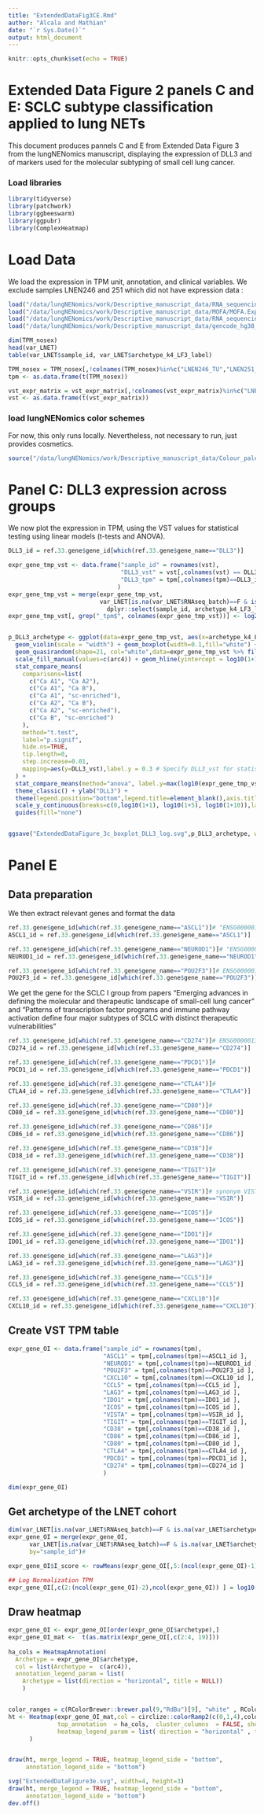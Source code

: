 ```yaml
---
title: "ExtendedDataFig3CE.Rmd"
author: "Alcala and Mathian"
date: "`r Sys.Date()`"
output: html_document
---
```


```r
knitr::opts_chunk$set(echo = TRUE)
```

# Extended Data Figure 2 panels C and E: SCLC subtype classification applied to lung NETs

This document produces pannels C and E from Extended Data Figure 3 from the lungNENomics manuscript, displaying the expression of DLL3 and of markers used for the molecular subtyping of small cell lung cancer.

### Load libraries

```r
library(tidyverse)
library(patchwork)
library(ggbeeswarm)
library(ggpubr)
library(ComplexHeatmap)
```

# Load Data

We load the expression in TPM unit, annotation, and clinical variables. We exclude samples LNEN246 and 251 which did not have expression data : 
```r
load("/data/lungNENomics/work/Descriptive_manuscript_data/RNA_sequencing_data/gene_TPM_nosex_matrix_PCA_LCNEC_SCLC_ITH_TR.RData") # expression
load("/data/lungNENomics/work/Descriptive_manuscript_data/MOFA/MOFA.Exp.Meth.Alt.CNV_lungNENomicsCombined/ParetoTI/variables_archetypes_MOFA_LNET.RData")
load("/data/lungNENomics/work/Descriptive_manuscript_data/RNA_sequencing_data/vst_expr_matrix_PCA_LCNEC_SCLC_ITH_TR.RData")
load("/data/lungNENomics/work/Descriptive_manuscript_data/gencode_hg38_v33.RData") # annotation

dim(TPM_nosex)
head(var_LNET)
table(var_LNET$sample_id, var_LNET$archetype_k4_LF3_label)

TPM_nosex = TPM_nosex[,!colnames(TPM_nosex)%in%c("LNEN246_TU","LNEN251_TU1")]
tpm <- as.data.frame(t(TPM_nosex))

vst_expr_matrix = vst_expr_matrix[,!colnames(vst_expr_matrix)%in%c("LNEN246_TU","LNEN251_TU1")]
vst <- as.data.frame(t(vst_expr_matrix))

```

### load lungNENomics color schemes
For now, this only runs locally. Nevertheless, not necessary to run, just provides cosmetics.
```r
source("/data/lungNENomics/work/Descriptive_manuscript_data/Colour_palettes.R")
```


# Panel C: DLL3 expression across groups

We now plot the expression in TPM, using the VST values for statistical testing using linear models (t-tests and ANOVA).
```r
DLL3_id = ref.33.gene$gene_id[which(ref.33.gene$gene_name=="DLL3")]

expr_gene_tmp_vst <- data.frame("sample_id" = rownames(vst),
                                "DLL3_vst" = vst[,colnames(vst) == DLL3_id],
                                "DLL3_tpm" = tpm[,colnames(tpm)==DLL3_id ] 
                               )
expr_gene_tmp_vst = merge(expr_gene_tmp_vst,
                          var_LNET[is.na(var_LNET$RNAseq_batch)==F & is.na(var_LNET$archetype_k4_LF3_label)==F,]  %>% 
                            dplyr::select(sample_id, archetype_k4_LF3_label), by="sample_id")#
expr_gene_tmp_vst[, grep("_tpm$", colnames(expr_gene_tmp_vst))] <- log2(expr_gene_tmp_vst[, grep("_tpm$", colnames(expr_gene_tmp_vst))] + 1)


p_DLL3_archetype <- ggplot(data=expr_gene_tmp_vst, aes(x=archetype_k4_LF3_label, y=log10(DLL3_tpm+1), fill=archetype_k4_LF3_label)) +
  geom_violin(scale = "width") + geom_boxplot(width=0.1,fill="white") +
  geom_quasirandom(shape=21, col="white",data=expr_gene_tmp_vst %>% filter(archetype_k4_LF3_label =="sc-enriched")) +
  scale_fill_manual(values=c(arc4)) + geom_hline(yintercept = log10(1+1),linetype="dashed") + 
  stat_compare_means(
    comparisons=list(
      c("Ca A1", "Ca A2"),
      c("Ca A1", "Ca B"),
      c("Ca A1", "sc-enriched"),
      c("Ca A2", "Ca B"),
      c("Ca A2", "sc-enriched"),
      c("Ca B", "sc-enriched")
    ),
    method="t.test",
    label="p.signif",
    hide.ns=TRUE,
    tip.length=0,
    step.increase=0.01,
    mapping=aes(y=DLL3_vst),label.y = 0.3 # Specify DLL3_vst for statistical comparisons
  ) +
  stat_compare_means(method="anova", label.y=max(log10(expr_gene_tmp_vst$DLL3_tpm+1), na.rm=TRUE)+0.5, mapping=aes(y=DLL3_vst)) + # Use DLL3_vst for ANOVA
  theme_classic() + ylab("DLL3") +
  theme(legend.position="bottom",legend.title=element_blank(),axis.title.x=element_blank())+
  scale_y_continuous(breaks=c(0,log10(1+1), log10(1+5), log10(1+10)),labels = c(0,1,5,10)) + 
  guides(fill="none")


ggsave("ExtendedDataFigure_3c_boxplot_DLL3_log.svg",p_DLL3_archetype, width=3, height=3)
```

# Panel E

## Data preparation
We then extract relevant genes and format the data
```r
ref.33.gene$gene_id[which(ref.33.gene$gene_name=="ASCL1")]# "ENSG00000139352.4"
ASCL1_id = ref.33.gene$gene_id[which(ref.33.gene$gene_name=="ASCL1")]

ref.33.gene$gene_id[which(ref.33.gene$gene_name=="NEUROD1")]# "ENSG00000162992.3"
NEUROD1_id = ref.33.gene$gene_id[which(ref.33.gene$gene_name=="NEUROD1")]

ref.33.gene$gene_id[which(ref.33.gene$gene_name=="POU2F3")]# ENSG00000137709.10"
POU2F3_id = ref.33.gene$gene_id[which(ref.33.gene$gene_name=="POU2F3")]
```

We get the gene for the SCLC I group from papers "Emerging advances in defining the molecular and therapeutic landscape of small-cell lung cancer" and "Patterns of transcription factor programs and immune pathway activation define four major subtypes of SCLC with distinct therapeutic vulnerabilities"

```r
ref.33.gene$gene_id[which(ref.33.gene$gene_name=="CD274")]# ENSG00000137709.10"
CD274_id = ref.33.gene$gene_id[which(ref.33.gene$gene_name=="CD274")]

ref.33.gene$gene_id[which(ref.33.gene$gene_name=="PDCD1")]#
PDCD1_id = ref.33.gene$gene_id[which(ref.33.gene$gene_name=="PDCD1")]

ref.33.gene$gene_id[which(ref.33.gene$gene_name=="CTLA4")]#
CTLA4_id = ref.33.gene$gene_id[which(ref.33.gene$gene_name=="CTLA4")]

ref.33.gene$gene_id[which(ref.33.gene$gene_name=="CD80")]#
CD80_id = ref.33.gene$gene_id[which(ref.33.gene$gene_name=="CD80")]

ref.33.gene$gene_id[which(ref.33.gene$gene_name=="CD86")]#
CD86_id = ref.33.gene$gene_id[which(ref.33.gene$gene_name=="CD86")]

ref.33.gene$gene_id[which(ref.33.gene$gene_name=="CD38")]#
CD38_id = ref.33.gene$gene_id[which(ref.33.gene$gene_name=="CD38")]

ref.33.gene$gene_id[which(ref.33.gene$gene_name=="TIGIT")]#
TIGIT_id = ref.33.gene$gene_id[which(ref.33.gene$gene_name=="TIGIT")]

ref.33.gene$gene_id[which(ref.33.gene$gene_name=="VSIR")]# synonym VISTA
VSIR_id = ref.33.gene$gene_id[which(ref.33.gene$gene_name=="VSIR")]

ref.33.gene$gene_id[which(ref.33.gene$gene_name=="ICOS")]# 
ICOS_id = ref.33.gene$gene_id[which(ref.33.gene$gene_name=="ICOS")]

ref.33.gene$gene_id[which(ref.33.gene$gene_name=="IDO1")]# 
IDO1_id = ref.33.gene$gene_id[which(ref.33.gene$gene_name=="IDO1")]

ref.33.gene$gene_id[which(ref.33.gene$gene_name=="LAG3")]# 
LAG3_id = ref.33.gene$gene_id[which(ref.33.gene$gene_name=="LAG3")]

ref.33.gene$gene_id[which(ref.33.gene$gene_name=="CCL5")]# 
CCL5_id = ref.33.gene$gene_id[which(ref.33.gene$gene_name=="CCL5")]

ref.33.gene$gene_id[which(ref.33.gene$gene_name=="CXCL10")]# 
CXCL10_id = ref.33.gene$gene_id[which(ref.33.gene$gene_name=="CXCL10")]
```


## Create VST TPM table 
```r
expr_gene_OI <- data.frame("sample_id" = rownames(tpm),
                           "ASCL1" = tpm[,colnames(tpm)==ASCL1_id ], 
                           "NEUROD1" = tpm[,colnames(tpm)==NEUROD1_id ],
                           "POU2F3" = tpm[,colnames(tpm)==POU2F3_id ],
                           "CXCL10" = tpm[,colnames(tpm)==CXCL10_id ],
                           "CCL5" = tpm[,colnames(tpm)==CCL5_id ],
                           "LAG3" = tpm[,colnames(tpm)==LAG3_id ],
                           "IDO1" = tpm[,colnames(tpm)==IDO1_id ],
                           "ICOS" = tpm[,colnames(tpm)==ICOS_id ],
                           "VISTA" = tpm[,colnames(tpm)==VSIR_id ],
                           "TIGIT" = tpm[,colnames(tpm)==TIGIT_id ],
                           "CD38" = tpm[,colnames(tpm)==CD38_id ],
                           "CD86" = tpm[,colnames(tpm)==CD86_id ],
                           "CD80" = tpm[,colnames(tpm)==CD80_id ],
                           "CTLA4" = tpm[,colnames(tpm)==CTLA4_id ],
                           "PDCD1" = tpm[,colnames(tpm)==PDCD1_id ],
                           "CD274" = tpm[,colnames(tpm)==CD274_id ]
                           )

dim(expr_gene_OI)
```

## Get archetype of the LNET cohort
```r
dim(var_LNET[is.na(var_LNET$RNAseq_batch)==F & is.na(var_LNET$archetype_k4_LF3_label)==F,]  %>% dplyr::select(sample_id, archetype_k4_LF3_label))
expr_gene_OI = merge(expr_gene_OI,
      var_LNET[is.na(var_LNET$RNAseq_batch)==F & is.na(var_LNET$archetype_k4_LF3_label)==F,]  %>% dplyr::select(sample_id, archetype_k4_LF3_label),
      by="sample_id")#

expr_gene_OI$I_score <- rowMeans(expr_gene_OI[,5:(ncol(expr_gene_OI)-1)] )

## Log Normalization TPM
expr_gene_OI[,c(2:(ncol(expr_gene_OI)-2),ncol(expr_gene_OI)) ] = log10(expr_gene_OI[,c(2:(ncol(expr_gene_OI)-2),ncol(expr_gene_OI)) ] +1)
```

## Draw heatmap

```r
expr_gene_OI <- expr_gene_OI[order(expr_gene_OI$archetype),]
expr_gene_OI_mat <-  t(as.matrix(expr_gene_OI[,c(2:4, 19)]))
                                                                                                      
ha_cols = HeatmapAnnotation(
  Archetype = expr_gene_OI$archetype,
  col = list(Archetype =  c(arc4)),
  annotation_legend_param = list(
    Archetype = list(direction = "horizontal", title = NULL))
    )


color_ranges = c(RColorBrewer::brewer.pal(9,"RdBu")[9], "white" , RColorBrewer::brewer.pal(9,"RdBu")[1])
ht <- Heatmap(expr_gene_OI_mat,col = circlize::colorRamp2(c(0,1,4),color_ranges) ,
              top_annotation  = ha_cols,  cluster_columns  = FALSE, show_column_names = FALSE , cluster_rows  = FALSE,
              heatmap_legend_param = list( direction = "horizontal" , title = NULL )#,
      )


draw(ht, merge_legend = TRUE, heatmap_legend_side = "bottom", 
     annotation_legend_side = "bottom")

svg("ExtendedDataFigure3e.svg", width=4, height=3)
draw(ht, merge_legend = TRUE, heatmap_legend_side = "bottom", 
     annotation_legend_side = "bottom")
dev.off()
```

